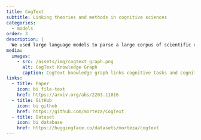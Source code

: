 ```yaml
---
title: CogText
subtitle: Linking theories and methods in cognitive sciences
categories:
  - models
order: 3
description: |
  We used large language models to parse a large corpus of scientific documents about cognitive control and investigate the meaning and relationships between cognitive constructs on the one hand, and assessment instruments (i.e., cognitive tests) on the other. CogText performs automated text analyses on 385,705 scientific texts and creates a joint representation of cognitive control tests and constructs.
media:
  images:
    - src: /assets/img/cogtext_graph.png
      alt: CogText Knowledge Graph
      caption: CogText knowledge graph links cognitive tasks and cognitive constructs; see [CogText paper](https://arxiv.org/abs/2203.11016) for details.
links:
  - title: Paper
    icon: bi file-text
    href: https://arxiv.org/abs/2203.11016
  - title: GitHub
    icon: bi github
    href: https://github.com/morteza/CogText
  - title: Dataset
    icon: bi database
    href: https://huggingface.co/datasets/morteza/cogtext
---
```

